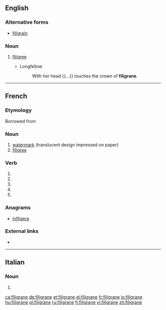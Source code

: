 ==English==

===Alternative forms===
* [[filigrain]]

===Noun===
{{en-noun|~}}

# {{context|obsolete|lang=en}} [[filigree]]
#* Longfellow
#*: With her head {{...}} touches the crown of '''filigrane'''.

{{Webster 1913}}

----

==French==

===Etymology===
Borrowed from {{etyl|it|fr}} {{l|it|filigrana}}

===Noun===
{{fr-noun|m}}

# [[watermark]] (translucent design impressed on paper)
# [[filigree]]

===Verb===
{{fr-verb-form}}

# {{inflection of|filigraner||1|s|pres|indc|lang=fr}}
# {{inflection of|filigraner||3|s|pres|indc|lang=fr}}
# {{inflection of|filigraner||1|s|pres|subj|lang=fr}}
# {{inflection of|filigraner||3|s|pres|subj|lang=fr}}
# {{inflection of|filigraner||2|s|impr|lang=fr}}

===Anagrams===
* [[infligera#French|infligera]]

===External links===
* {{R:TLFi}}

----

==Italian==

===Noun===
{{head|it|plural|g=f}}

# {{plural of|filigrana|lang=it}}

[[ca:filigrane]]
[[de:filigrane]]
[[et:filigrane]]
[[el:filigrane]]
[[fr:filigrane]]
[[io:filigrane]]
[[hu:filigrane]]
[[pl:filigrane]]
[[ru:filigrane]]
[[fi:filigrane]]
[[vi:filigrane]]
[[zh:filigrane]]